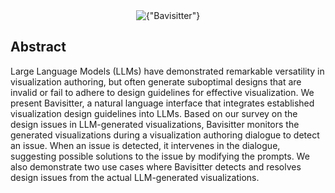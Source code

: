 
<Center w="full" my={4}>
  <Image
    width={600}
    src={bavisitter_img}
    alt={"Bavisitter"}
    style={{ objectFit: "cover" }}
    placeholder="blur"
  />
</Center>

## Abstract

Large Language Models (LLMs) have demonstrated remarkable versatility
in visualization authoring, but often generate suboptimal designs that are invalid
or fail to adhere to design guidelines for effective visualization. We present Bavisitter,
a natural language interface that integrates established visualization design guidelines
into LLMs. Based on our survey on the design issues in LLM-generated visualizations,
Bavisitter monitors the generated visualizations during a visualization authoring
dialogue to detect an issue. When an issue is detected, it intervenes in the dialogue,
suggesting possible solutions to the issue by modifying the prompts. We also demonstrate
two use cases where Bavisitter detects and resolves design issues from the actual
LLM-generated visualizations.
